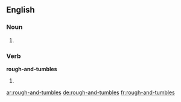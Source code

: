 ==English==

===Noun===
{{head|en}}

# {{plural of|rough-and-tumble}}

===Verb===
'''rough-and-tumbles'''
# {{en-third-person singular of|rough-and-tumble}}

[[ar:rough-and-tumbles]]
[[de:rough-and-tumbles]]
[[fr:rough-and-tumbles]]